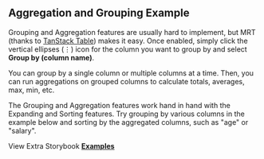 
<Head>
  <title>Aggregation and Grouping Example - TailwindCSS React Table Docs</title>
  <meta
    name="description"
    content="A TailwindCSS React Table example demonstrating aggregation and grouping. See how you can group rows by a column and aggregate the values of other columns."
  />
  <meta
    property="og:title"
    content="Aggregation and Grouping TailwindCSS React Table Example"
  />
  <meta
    property="og:description"
    content="Learn how to take advantage of advanced MRT features, suc as pagination, filtering, sorting, selection, detail panels, column ordering, pinning, custom toolbars, and more"
  />
</Head>

## Aggregation and Grouping Example

Grouping and Aggregation features are usually hard to implement, but MRT (thanks to [TanStack Table](https://tanstack.com/table/v8/docs/api/features/grouping)) makes it easy. Once enabled, simply click the vertical ellipses (⋮) icon for the column you want to group by and select **Group by (column name)**.

You can group by a single column or multiple columns at a time. Then, you can run aggregations on grouped columns to calculate totals, averages, max, min, etc.

The Grouping and Aggregation features work hand in hand with the Expanding and Sorting features. Try grouping by various columns in the example below and sorting by the aggregated columns, such as "age" or "salary".

<Example />

View Extra Storybook **[Examples](https://www.tailwindcss-react-table.dev/?path=/story/features-aggregation-examples)**
